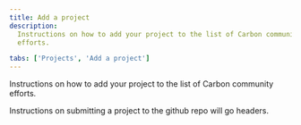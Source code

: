```yaml
---
title: Add a project
description:
  Instructions on how to add your project to the list of Carbon community
  efforts.

tabs: ['Projects', 'Add a project']
---
```


<PageDescription>

Instructions on how to add your project to the list of Carbon community efforts.

</PageDescription>

Instructions on submitting a project to the github repo will go headers.
